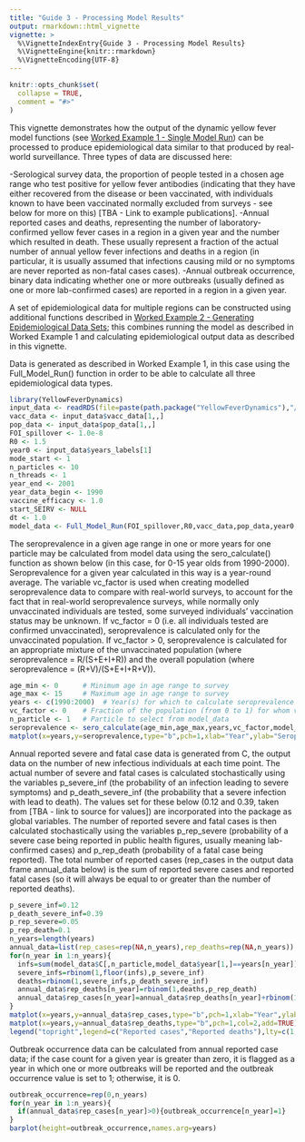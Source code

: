 ```yaml
---
title: "Guide 3 - Processing Model Results"
output: rmarkdown::html_vignette
vignette: >
  %\VignetteIndexEntry{Guide 3 - Processing Model Results}
  %\VignetteEngine{knitr::rmarkdown}
  %\VignetteEncoding{UTF-8}
---
```


```r
knitr::opts_chunk$set(
  collapse = TRUE,
  comment = "#>"
)
```

This vignette demonstrates how the output of the dynamic yellow fever model functions (see [Worked Example 1 - Single Model Run](https://mrc-ide.github.io/YellowFeverDynamics/articles/BWorkedExampleAModelRun.html)) can be processed to produce epidemiological data similar to that produced by real-world surveillance. Three types of data are discussed here:

-Serological survey data, the proportion of people tested in a chosen age range who test positive for yellow fever antibodies (indicating that they have either recovered from the disease or been vaccinated, with individuals known to have been vaccinated normally excluded from surveys - see below for more on this) [TBA - Link to example publications].
-Annual reported cases and deaths, representing the number of laboratory-confirmed yellow fever cases in a region in a given year and the number which resulted in death. These usually represent a fraction of the actual number of annual yellow fever infections and deaths in a region (in particular, it is usually assumed that infections causing mild or no symptoms are never reported as non-fatal cases cases).
-Annual outbreak occurrence, binary data indicating whether one or more outbreaks (usually defined as one or more lab-confirmed cases) are reported in a region in a given year.

A set of epidemiological data for multiple regions can be constructed using additional functions described in [Worked Example 2 - Generating Epidemiological Data Sets](https://mrc-ide.github.io/YellowFeverDynamics/articles/BWorkedExampleCDataGenerate.html); this combines running the model as described in Worked Example 1 and calculating epidemiological output data as described in this vignette.

Data is generated as described in Worked Example 1, in this case using the Full_Model_Run() function in order to be able to calculate all three epidemiological data types.

```r
library(YellowFeverDynamics)
input_data <- readRDS(file=paste(path.package("YellowFeverDynamics"),"/exdata/input_data_example.Rds",sep=""))
vacc_data <- input_data$vacc_data[1,,]
pop_data <- input_data$pop_data[1,,]  
FOI_spillover <- 1.0e-8             
R0 <- 1.5                           
year0 <- input_data$years_labels[1] 
mode_start <- 1                     
n_particles <- 10                   
n_threads <- 1                      
year_end <- 2001                    
year_data_begin <- 1990
vaccine_efficacy <- 1.0             
start_SEIRV <- NULL
dt <- 1.0
model_data <- Full_Model_Run(FOI_spillover,R0,vacc_data,pop_data,year0,mode_start,n_particles,n_threads,year_end,year_data_begin,vaccine_efficacy,start_SEIRV,dt)
```

The seroprevalence in a given age range in one or more years for one particle may be calculated from model data using the sero_calculate() function as shown below (in this case, for 0-15 year olds from 1990-2000). Seroprevalence for a given year calculated in this way is a year-round average. The variable vc_factor is used when creating modelled seroprevalence data to compare with real-world surveys, to account for the fact that in real-world seroprevalence surveys, while normally only unvaccinated individuals are tested, some surveyed individuals' vaccination status may be unknown. If vc_factor = 0 (i.e. all individuals tested are confirmed unvaccinated), seroprevalence is calculated only for the unvaccinated population. If vc_factor > 0, seroprevalence is calculated for an appropriate mixture of the unvaccinated population (where seroprevalence = R/(S+E+I+R)) and the overall population (where seroprevalence = (R+V)/(S+E+I+R+V)).

```r
age_min <- 0      # Minimum age in age range to survey
age_max <- 15     # Maximum age in age range to survey
years <- c(1990:2000)  # Year(s) for which to calculate seroprevalence
vc_factor <- 0    # Fraction of the population (from 0 to 1) for whom vaccination status is unknown
n_particle <- 1   # Particle to select from model_data
seroprevalence <- sero_calculate(age_min,age_max,years,vc_factor,model_data,n_particle)
matplot(x=years,y=seroprevalence,type="b",pch=1,xlab="Year",ylab="Seroprevalence")
```

Annual reported severe and fatal case data is generated from C, the output data on the number of new infectious individuals at each time point. The actual number of severe and fatal cases is calculated stochastically using the variables p_severe_inf (the probability of an infection leading to severe symptoms) and p_death_severe_inf (the probability that a severe infection with lead to death). The values set for these below (0.12 and 0.39, taken from [TBA - link to source for values]) are incorporated into the package as global variables. The number of reported severe and fatal cases is then calculated stochastically using the variables p_rep_severe (probability of a severe case being reported in public health figures, usually meaning lab-confirmed cases) and p_rep_death (probability of a fatal case being reported). The total number of reported cases (rep_cases in the output data frame annual_data below) is the sum of reported severe cases and reported fatal cases (so it will always be equal to or greater than the number of reported deaths).

```r
p_severe_inf=0.12
p_death_severe_inf=0.39
p_rep_severe=0.05
p_rep_death=0.1
n_years=length(years)
annual_data=list(rep_cases=rep(NA,n_years),rep_deaths=rep(NA,n_years))
for(n_year in 1:n_years){
  infs=sum(model_data$C[,n_particle,model_data$year[1,]==years[n_year]])
  severe_infs=rbinom(1,floor(infs),p_severe_inf)
  deaths=rbinom(1,severe_infs,p_death_severe_inf)
  annual_data$rep_deaths[n_year]=rbinom(1,deaths,p_rep_death)
  annual_data$rep_cases[n_year]=annual_data$rep_deaths[n_year]+rbinom(1,severe_infs-deaths,p_rep_severe)
}
matplot(x=years,y=annual_data$rep_cases,type="b",pch=1,xlab="Year",ylab="Individuals")
matplot(x=years,y=annual_data$rep_deaths,type="b",pch=1,col=2,add=TRUE)
legend("topright",legend=c("Reported cases","Reported deaths"),lty=c(1,1),pch=c(1,1),col=c(1,2))
```

Outbreak occurrence data can be calculated from annual reported case data; if the case count for a given year is greater than zero, it is flagged as a year in which one or more outbreaks will be reported and the outbreak occurrence value is set to 1; otherwise, it is 0.

```r
outbreak_occurrence=rep(0,n_years)
for(n_year in 1:n_years){
  if(annual_data$rep_cases[n_year]>0){outbreak_occurrence[n_year]=1}
}
barplot(height=outbreak_occurrence,names.arg=years)
```
